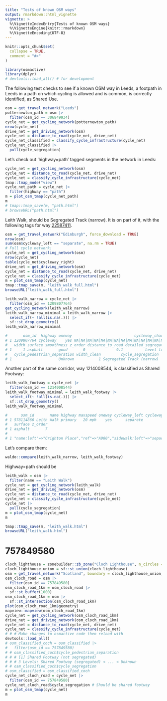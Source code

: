 ```yaml
---
title: "Tests of known OSM ways"
output: rmarkdown::html_vignette
vignette: >
  %\VignetteIndexEntry{Tests of known OSM ways}
  %\VignetteEngine{knitr::rmarkdown}
  %\VignetteEncoding{UTF-8}
---
```


```r
knitr::opts_chunk$set(
  collapse = TRUE,
  comment = "#>"
)
```

```r
library(osmactive)
library(dplyr)
# devtools::load_all() # for development
```

The following test checks to see if a known OSM way in Leeds, a footpath in Leeds in a path on which cycling is allowed and is common, is correctly identified, as Shared Use.

```r
osm = get_travel_network("Leeds")
potternewton_path = osm |>
  filter(osm_id == 306849934)
cycle_net = get_cycling_network(potternewton_path)
nrow(cycle_net)
drive_net = get_driving_network(osm)
cycle_net = distance_to_road(cycle_net, drive_net)
cycle_net_classified = classify_cycle_infrastructure(cycle_net)
cycle_net_classified |>
  pull(cycle_segregation)
```

Let's check out 'highway=path' tagged segments in the network in Leeds:

```r
cycle_net = get_cycling_network(osm)
cycle_net = distance_to_road(cycle_net, drive_net)
cycle_net = classify_cycle_infrastructure(cycle_net)
tmap::tmap_mode("view")
cycle_net_path = cycle_net |>
  filter(highway == "path")
m = plot_osm_tmap(cycle_net_path)
m
# tmap::tmap_save(m, "path.html")
# browseURL("path.html")
```

Leith Walk, should be Segregated Track (narrow).
It is on part of it, with the following tags for way [22587411](https://www.openstreetmap.org/way/22587411).

```r
osm = get_travel_network("Edinburgh", force_download = TRUE)
nrow(osm)
sum(osm$cycleway_left == "separate", na.rm = TRUE)
# Full cycle network:
cycle_net = get_cycling_network(osm)
nrow(cycle_net)
table(cycle_net$cycleway_right)
drive_net = get_driving_network(osm)
cycle_net = distance_to_road(cycle_net, drive_net)
cycle_net = classify_cycle_infrastructure(cycle_net)
m = plot_osm_tmap(cycle_net)
tmap::tmap_save(m, "leith_walk_full.html")
browseURL("leith_walk_full.html")
```

```r
leith_walk_narrow = cycle_net |>
  filter(osm_id == 1209807764)
get_cycling_network(leith_walk_narrow)
leith_walk_narrow_minimal = leith_walk_narrow |>
  select_if(~ !all(is.na(.))) |>
  sf::st_drop_geometry()
leith_walk_narrow_minimal
```

```r
#       osm_id  highway oneway                            cycleway_chars lit
# 1 1209807764 cycleway    yes NA|NA|NA|NA|NA|NA|NA|NA|NA|NA|NA|NA|NA|NA yes
#   width surface smoothness z_order distance_to_road detailed_segregation
# 1     1 asphalt       good       0              9.1          Level track
#   cycle_pedestrian_separation width_clean         cycle_segregation
# 1                     Unknown           1 Segregated Track (narrow)
```

Another part of the same corridor, way 1214008544, is classified as Shared Footway: 

```r
leith_walk_footway = cycle_net |>
  filter(osm_id == 1214008544)
leith_walk_footway_minimal = leith_walk_footway |>
  select_if(~ !all(is.na(.))) |>
  sf::st_drop_geometry()
leith_walk_footway_minimal
```

```r
#      osm_id       name highway maxspeed oneway cycleway_left cycleway_right lit
# 1 578114866 Leith Walk primary   20 mph    yes      separate             no yes
#   surface z_order
# 1 asphalt       7
#                                                                                       other_tags
# 1 "name:left"=>"Crighton Place","ref"=>"A900","sidewalk:left"=>"separate","sidewalk:right"=>"no"
```

Let's compare them:

```r
waldo::compare(leith_walk_narrow, leith_walk_footway)
```

Highway=path should be

```r
leith_walk = osm |>
  filter(name == "Leith Walk")
cycle_net = get_cycling_network(leith_walk)
drive_net = get_driving_network(osm)
cycle_net = distance_to_road(cycle_net, drive_net)
cycle_net = classify_cycle_infrastructure(cycle_net)
cycle_net |>
  pull(cycle_segregation)
m = plot_osm_tmap(cycle_net)
m
```

```r
tmap::tmap_save(m, "leith_walk.html")
browseURL("leith_walk.html")
```

# 757849580

```r
cloch_lighthouse = zonebuilder::zb_zone("Cloch Lighthouse", n_circles = 3)
cloch_lighthouse_union = sf::st_union(cloch_lighthouse)
osm = get_travel_network("Scotland", boundary = cloch_lighthouse_union, boundary_type = "clipsrc")
osm_cloch_road = osm |>
  filter(osm_id == 757849580)
osm_cloch_road_1km = osm_cloch_road |>
  sf::st_buffer(1000)
osm_cloch_road_1km = osm |>
  sf::st_intersection(osm_cloch_road_1km)
plot(osm_cloch_road_1km$geometry)
mapview::mapview(osm_cloch_road_1km)
cycle_net = get_cycling_network(osm_cloch_road_1km)
drive_net = get_driving_network(osm_cloch_road_1km)
cycle_net = distance_to_road(cycle_net, drive_net)
cycle_net = classify_cycle_infrastructure(cycle_net)
# # # Make changes to osmactive code then reload with
devtools::load_all()
# osm_classified_coch = osm_classified |>
#   filter(osm_id == 757849580)
# # osm_classified_coch$cycle_pedestrian_separation
# # # [1] Shared Footway (not segregated)
# # # 3 Levels: Shared Footway (segregated) < ... < Unknown
# # osm_classified_coch$cycle_segregation
# osm_classified = osm_classified_coch
cycle_net_cloch_road = cycle_net |>
  filter(osm_id == 757849580)
cycle_net_cloch_road$cycle_segregation # Should be shared footway
m = plot_osm_tmap(cycle_net)
m
```